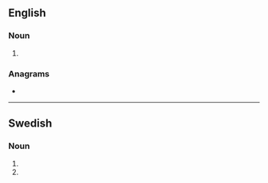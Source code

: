 {{also|Lagers|lägers|lågers}}
==English==

===Noun===
{{head|en|noun plural form}}

# {{plural of|lager|lang=en}}

===Anagrams===
* {{anagrams|en|Glaser|Larges|Ragles|Slager|ergals|glares|larges|regals}}

----

==Swedish==

===Noun===
{{head|sv|noun form}}

# {{sv-noun-form-indef-gen-pl|lager}}
# {{sv-noun-form-indef-gen|lager}}